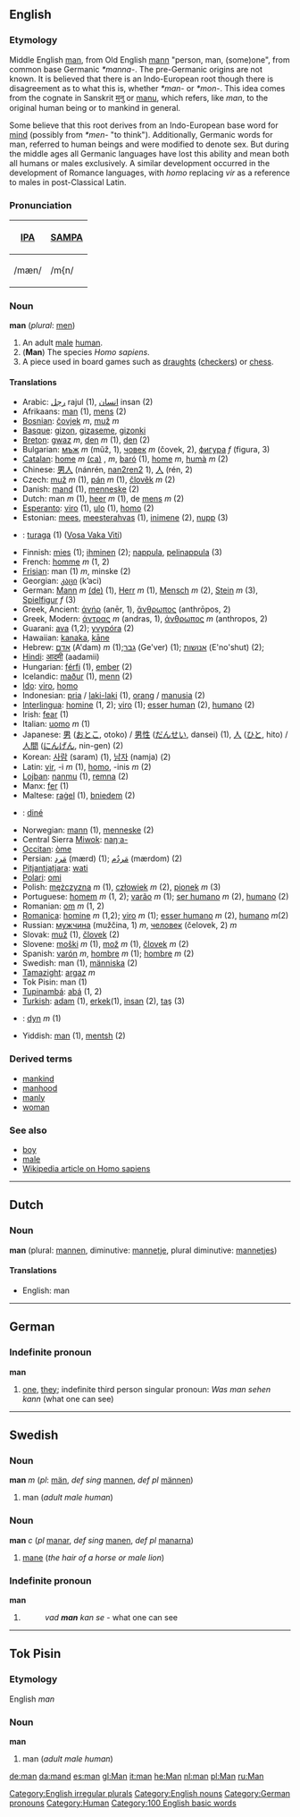 ==English==
===Etymology===
Middle English [[man]], from Old English [[mann]] "person, man, (some)one", from common base Germanic ''*manna-''.
The pre-Germanic origins are not known. It is believed that there is an Indo-European root though there is disagreement as to what this is, whether ''*man-'' or ''*mon-''. This idea comes from the cognate in Sanskrit [[मनु]] or [[manu]], which refers, like ''man'', to the original human being or to mankind in general.   

Some believe that this root derives from an Indo-European base word for [[mind]] (possibly from ''*men-'' "to think").  Additionally, Germanic words for man, referred to human beings and were modified to denote sex. But during the middle ages all Germanic languages have lost this ability and mean both all humans or males exclusively. A similar development occurred in the development of Romance languages, with ''homo'' replacing ''vir'' as a reference to males in post-Classical Latin.

===Pronunciation===
{| border=1 cellpadding=5
! [[w:IPA|IPA]] !! [[w:SAMPA|SAMPA]]
|-
| /mæn/ || /m{n/
|}

===Noun===
'''man''' (''plural'': [[men]])

# An adult [[male]] [[human]].
# ('''Man''') The species ''Homo sapiens''.
# A piece used in board games such as [[draughts]] ([[checkers]]) or [[chess]].

====Translations====
*Arabic:  [[رجل]] rajul (1), [[انسان]] insan (2)
*Afrikaans: [[man]] (1), [[mens]] (2)
*[[Bosnian]]: [[čovjek]] ''m'', [[muž]] ''m''
*[[Basque]]: [[gizon]], [[gizaseme]], [[gizonki]]
*[[Breton]]: [[gwaz]] ''m'', [[den]] ''m'' (1), [[den]] (2)
*Bulgarian: [[мъж]] ''m'' (mŭž, 1), [[човек]] ''m'' (čovek, 2), [[фигура]] ''f'' (figura, 3)
*[[Catalan]]: [[home]] ''m'' [[:ca:home|(ca)]] , ''m'', [[baró]] (1), [[home]] ''m'', [[humà]] ''m'' (2)
*Chinese: [[男人]] (nánrén, [[nan2ren2]] 1), [[人]] (rén, 2)
*Czech: [[muž]] ''m'' (1), [[pán]] ''m'' (1), [[člověk]] ''m'' (2)
*Danish: [[mand]] (1), [[menneske]] (2)
*Dutch: man ''m'' (1), [[heer]] ''m'' (1), de [[mens]] ''m'' (2)
*[[Esperanto]]: [[viro]] (1), [[ulo]] (1), [[homo]] (2)
*Estonian: [[mees]], [[meesterahvas]] (1), [[inimene]] (2), [[nupp]] (3)
*{{fj}}: [[turaga]] (1) ([[:fj:turaga|Vosa Vaka Viti]])
*Finnish: [[mies]] (1); [[ihminen]] (2); [[nappula]], [[pelinappula]] (3)
*French: [[homme]] ''m'' (1, 2)
*[[Frisian]]: man (1) ''m'', minske (2)
*Georgian: [[კაცი]] (k’aci)
*German: [[Mann]] ''m'' [[:de:Mann|(de)]] (1), [[Herr]] ''m'' (1), [[Mensch]] ''m'' (2), [[Stein]] ''m'' (3), [[Spielfigur]] ''f'' (3)
*Greek, Ancient: [[ἀνήρ]] (anēr, 1), [[ἄνθρωπος]] (anthrōpos, 2)
*Greek, Modern: [[άντρας]] ''m'' (andras, 1), [[άνθρωπος]] ''m'' (anthropos, 2)
*Guarani: [[ava]] (1,2); [[yvypóra]] (2)
*Hawaiian: [[kanaka]], [[kāne]]
*Hebrew: [[אדם]] (A'dam) ''m'' (1);[[גבר]] (Ge'ver) (1); [[אנושות]] (E'no'shut) (2);
*[[Hindi]]: [[आदमी]] (aadamii)
*Hungarian: [[férfi]] (1), [[ember]] (2)
*Icelandic: [[maður]] (1), [[menn]] (2)
*[[Ido]]: [[viro]], [[homo]]
*Indonesian: [[pria]] / [[laki-laki]] (1), [[orang]] / [[manusia]] (2)
*[[Interlingua]]: [[homine]] (1, 2); [[viro]] (1); [[esser human]] (2), [[humano]] (2)
*Irish: [[fear#Irish|fear]] (1)
*Italian: [[uomo]] ''m'' (1)
*Japanese: [[男]] ([[おとこ]], otoko) / [[男性]] ([[だんせい]], dansei) (1), [[人]] ([[ひと]], hito) / [[人間]] ([[にんげん]], nin-gen) (2)
*Korean: [[사람]] (saram) (1), [[남자]] (namja) (2)
*Latin: [[vir]], -i ''m'' (1), [[homo]], -inis ''m'' (2)
*[[Lojban]]: [[nanmu]] (1), [[remna]] (2)
*Manx: [[fer#Manx|fer]] (1)
*Maltese:  [[raġel]] (1), [[bniedem]] (2)
*{{nv}}: [[diné]]
*Norwegian: [[mann]] (1), [[menneske]] (2)
*Central Sierra [[Miwok]]: [[naŋˑa-]]
*[[Occitan]]: [[òme]]
*Persian: [[مَرد]] (mærd) (1); [[مَردُم]] (mærdom) (2)
*[[Pitjantjatjara]]: [[wati]]
*[[Polari]]: [[omi]]
*Polish: [[mężczyzna]] ''m'' (1), [[człowiek]] ''m'' (2), [[pionek]] ''m'' (3)
*Portuguese: [[homem]] ''m'' (1, 2); [[varão]] ''m'' (1); [[ser humano]] ''m'' (2), [[humano]] (2)
*Romanian: [[om]] ''m'' (1, 2)
*[[Romanica]]: [[homine]] ''m'' (1,2); [[viro]] ''m'' (1); [[esser humano]] ''m'' (2), [[humano]] ''m''(2)
*Russian: [[мужчина]] (mužčina, 1) ''m'', [[человек]] (čelovek, 2) ''m''
*Slovak: [[muž]] (1), [[človek]] (2)
*Slovene: [[moški]] ''m'' (1), [[mož]] ''m'' (1), [[človek]] ''m'' (2)
*Spanish: [[varón]] ''m'', [[hombre]] ''m'' (1); [[hombre]] ''m'' (2)
*Swedish: man (1), [[människa]] (2)
*[[Tamazight]]: [[argaz]] ''m''
*Tok Pisin: man (1)
*[[Tupinambá]]: [[abá]] (1, 2)
*[[Turkish]]: [[adam]] (1), [[erkek]](1), [[insan]] (2), [[taş]] (3)
*{{cy}}: [[dyn]] ''m'' (1)
*Yiddish: [[man]] (1), [[mentsh]] (2)

===Derived terms===
*[[mankind]]
*[[manhood]]
*[[manly]]
*[[woman]]

===See also===
*[[boy]]
*[[male]]
*[[w:Homo_sapiens|Wikipedia article on Homo sapiens]]

[[Category:English irregular plurals]]
[[Category:English nouns]]

----

==Dutch==
===Noun===
'''man''' (plural: [[mannen]], diminutive: [[mannetje]], plural diminutive: [[mannetjes]])

====Translations====
*English: man

----

==German==
===Indefinite pronoun===
'''man'''

#[[one]], [[they]]; indefinite third person singular pronoun: ''Was man sehen kann'' (what one can see)

[[Category:German pronouns]]

----

==Swedish==
===Noun===
'''man''' ''m'' (''pl'': [[män]], ''def sing'' [[mannen]], ''def pl'' [[männen]])

#man (''adult male human'')

===Noun===
'''man''' ''c'' (''pl'' [[manar]], ''def sing'' [[manen]], ''def pl'' [[manarna]])
#[[mane]] (''the hair of a horse or male lion'')

===Indefinite pronoun===
'''man'''

#
#:''vad '''man''' kan se'' - what one can see

----

==Tok Pisin==
===Etymology===
English ''man''

===Noun===
'''man'''

# man (''adult male human'')

[[de:man]]
[[da:mand]]
[[es:man]]
[[gl:Man]]
[[it:man]]
[[he:Man]]
[[nl:man]]
[[pl:Man]]
[[ru:Man]]

[[Category:Human]]
[[Category:100 English basic words]]